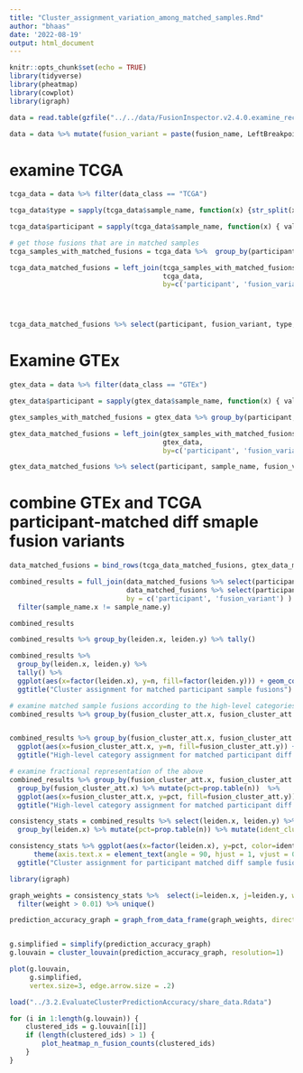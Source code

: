 ```yaml
---
title: "Cluster_assignment_variation_among_matched_samples.Rmd"
author: "bhaas"
date: '2022-08-19'
output: html_document
---
```


```r
knitr::opts_chunk$set(echo = TRUE)
library(tidyverse)
library(pheatmap)
library(cowplot)
library(igraph)
```


```r
data = read.table(gzfile("../../data/FusionInspector.v2.4.0.examine_recurrents.tsv.gz"), header=T, com='', sep="\t", stringsAsFactors = F)

data = data %>% mutate(fusion_variant = paste(fusion_name, LeftBreakpoint, RightBreakpoint))

```

# examine TCGA
```r

tcga_data = data %>% filter(data_class == "TCGA")

tcga_data$type = sapply(tcga_data$sample_name, function(x) {str_split(x, "-")[[1]][4] })

tcga_data$participant = sapply(tcga_data$sample_name, function(x) { vals = str_split(x, "-")[[1]]; paste(vals[c(1,2,3)], collapse ="-") })

```

```r
# get those fusions that are in matched samples
tcga_samples_with_matched_fusions = tcga_data %>%  group_by(participant, fusion_variant) %>% tally() %>% filter(n>1)

tcga_data_matched_fusions = left_join(tcga_samples_with_matched_fusions %>% select(participant, fusion_variant),
                                      tcga_data,
                                      by=c('participant', 'fusion_variant'))





```



```r

tcga_data_matched_fusions %>% select(participant, fusion_variant, type, leiden, fusion_cluster_att)


```




# Examine GTEx 

```r

gtex_data = data %>% filter(data_class == "GTEx")

gtex_data$participant = sapply(gtex_data$sample_name, function(x) { vals = str_split(x, "-")[[1]]; paste(vals[c(1,2)], collapse ="-") })

```

```r

gtex_samples_with_matched_fusions = gtex_data %>% group_by(participant, fusion_variant) %>% tally() %>% filter(n>1)

gtex_data_matched_fusions = left_join(gtex_samples_with_matched_fusions %>% select(participant, fusion_variant),
                                      gtex_data,
                                      by=c('participant', 'fusion_variant'))


```



```r


gtex_data_matched_fusions %>% select(participant, sample_name, fusion_variant, leiden, fusion_cluster_att)

```


# combine GTEx and TCGA participant-matched diff smaple fusion variants

```r

data_matched_fusions = bind_rows(tcga_data_matched_fusions, gtex_data_matched_fusions)


```




```r

combined_results = full_join(data_matched_fusions %>% select(participant, sample_name, fusion_variant, leiden, fusion_cluster_att),
                             data_matched_fusions %>% select(participant, sample_name, fusion_variant, leiden, fusion_cluster_att),
                             by = c('participant', 'fusion_variant') ) %>%
  filter(sample_name.x != sample_name.y)

combined_results

```

```r

combined_results %>% group_by(leiden.x, leiden.y) %>% tally() 


```


```r

combined_results %>% 
  group_by(leiden.x, leiden.y) %>% 
  tally() %>% 
  ggplot(aes(x=factor(leiden.x), y=n, fill=factor(leiden.y))) + geom_col() +
  ggtitle("Cluster assignment for matched participant sample fusions")


```

```r

# examine matched sample fusions according to the high-level categories
combined_results %>% group_by(fusion_cluster_att.x, fusion_cluster_att.y) %>% tally() 



```


```r

combined_results %>% group_by(fusion_cluster_att.x, fusion_cluster_att.y) %>% tally() %>%
  ggplot(aes(x=fusion_cluster_att.x, y=n, fill=fusion_cluster_att.y)) + geom_col() + theme(axis.text.x = element_text(angle = 90, hjust = 1)) + 
  ggtitle("High-level category assignment for matched participant diff sample fusions")


```


```r

# examine fractional representation of the above
combined_results %>% group_by(fusion_cluster_att.x, fusion_cluster_att.y) %>%  tally() %>%
  group_by(fusion_cluster_att.x) %>% mutate(pct=prop.table(n))  %>%
  ggplot(aes(x=fusion_cluster_att.x, y=pct, fill=fusion_cluster_att.y)) + geom_col() + theme(axis.text.x = element_text(angle = 90, hjust = 1)) +
  ggtitle("High-level category assignment for matched participant diff sample fusions")

```


```r


consistency_stats = combined_results %>% select(leiden.x, leiden.y) %>% group_by(leiden.x, leiden.y) %>% tally() %>%
  group_by(leiden.x) %>% mutate(pct=prop.table(n)) %>% mutate(ident_cluster = (leiden.x==leiden.y))

consistency_stats %>% ggplot(aes(x=factor(leiden.x), y=pct, color=ident_cluster)) + geom_col() + 
      theme(axis.text.x = element_text(angle = 90, hjust = 1, vjust = 0.5, size=rel(1) )) + 
  ggtitle("Cluster assignment for participant matched diff sample fusion pairs")

```

```r

library(igraph)

graph_weights = consistency_stats %>%  select(i=leiden.x, j=leiden.y, weight=pct)  %>% 
  filter(weight > 0.01) %>% unique()

prediction_accuracy_graph = graph_from_data_frame(graph_weights, directed=FALSE)


g.simplified = simplify(prediction_accuracy_graph)
g.louvain = cluster_louvain(prediction_accuracy_graph, resolution=1)

plot(g.louvain, 
     g.simplified, 
     vertex.size=3, edge.arrow.size = .2)


```


```r

load("../3.2.EvaluateClusterPredictionAccuracy/share_data.Rdata")

for (i in 1:length(g.louvain)) {
    clustered_ids = g.louvain[[i]]
    if (length(clustered_ids) > 1) {
        plot_heatmap_n_fusion_counts(clustered_ids)
    }
}

```








